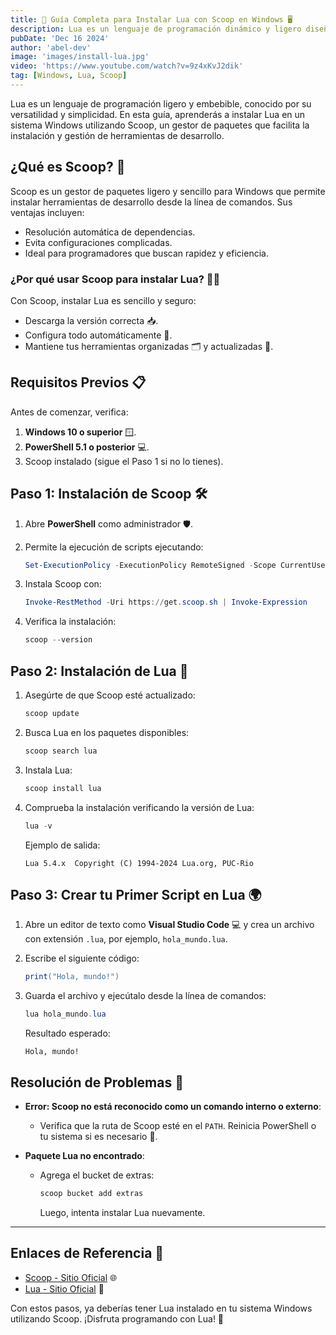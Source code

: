 ```yaml
---
title: 📖 Guía Completa para Instalar Lua con Scoop en Windows 🖥️
description: Lua es un lenguaje de programación dinámico y ligero diseñado para ser integrado dentro de otras aplicaciones.
pubDate: 'Dec 16 2024'
author: 'abel-dev'
image: 'images/install-lua.jpg'
video: 'https://www.youtube.com/watch?v=9z4xKvJ2dik'
tag: [Windows, Lua, Scoop]
---
```


Lua es un lenguaje de programación ligero y embebible, conocido por su versatilidad y simplicidad. En esta guía, aprenderás a instalar Lua en un sistema Windows utilizando Scoop, un gestor de paquetes que facilita la instalación y gestión de herramientas de desarrollo.

## ¿Qué es Scoop? 🤔

Scoop es un gestor de paquetes ligero y sencillo para Windows que permite instalar herramientas de desarrollo desde la línea de comandos. Sus ventajas incluyen:

- Resolución automática de dependencias.
- Evita configuraciones complicadas.
- Ideal para programadores que buscan rapidez y eficiencia.

### ¿Por qué usar Scoop para instalar Lua? 🤷‍♀️

Con Scoop, instalar Lua es sencillo y seguro:

- Descarga la versión correcta 📥.
- Configura todo automáticamente 🚀.
- Mantiene tus herramientas organizadas 🗂️ y actualizadas 🔄.

## Requisitos Previos 📋

Antes de comenzar, verifica:

1. **Windows 10 o superior** 🪟.
2. **PowerShell 5.1 o posterior** 💻.
3. Scoop instalado (sigue el Paso 1 si no lo tienes).

## Paso 1: Instalación de Scoop 🛠️


1. Abre **PowerShell** como administrador 🛡️.

2. Permite la ejecución de scripts ejecutando:

   ```powershell
   Set-ExecutionPolicy -ExecutionPolicy RemoteSigned -Scope CurrentUser
   ```

3. Instala Scoop con:

   ```powershell
   Invoke-RestMethod -Uri https://get.scoop.sh | Invoke-Expression
   ```

4. Verifica la instalación:

   ```powershell
   scoop --version
   ```

## Paso 2: Instalación de Lua 🐾

1. Asegúrte de que Scoop esté actualizado:

   ```powershell
   scoop update
   ```

2. Busca Lua en los paquetes disponibles:

   ```powershell
   scoop search lua
   ```

3. Instala Lua:

   ```powershell
   scoop install lua
   ```

4. Comprueba la instalación verificando la versión de Lua:

   ```powershell
   lua -v
   ```

   Ejemplo de salida:

   ```
   Lua 5.4.x  Copyright (C) 1994-2024 Lua.org, PUC-Rio
   ```

## Paso 3: Crear tu Primer Script en Lua 🌍

1. Abre un editor de texto como **Visual Studio Code** 💻 y crea un archivo con extensión `.lua`, por ejemplo, `hola_mundo.lua`.

2. Escribe el siguiente código:

   ```lua
   print("Hola, mundo!")
   ```

3. Guarda el archivo y ejecútalo desde la línea de comandos:

   ```powershell
   lua hola_mundo.lua
   ```

   Resultado esperado:

   ```
   Hola, mundo!
   ```


## Resolución de Problemas 🛑

- **Error: Scoop no está reconocido como un comando interno o externo**:

  - Verifica que la ruta de Scoop esté en el `PATH`. Reinicia PowerShell o tu sistema si es necesario 🔄.

- **Paquete Lua no encontrado**:

  - Agrega el bucket de extras:
    ```powershell
    scoop bucket add extras
    ```
    Luego, intenta instalar Lua nuevamente.

---

## Enlaces de Referencia 🔗

- [Scoop - Sitio Oficial](https://scoop.sh/) 🌐
- [Lua - Sitio Oficial](https://www.lua.org/) 🐾

Con estos pasos, ya deberías tener Lua instalado en tu sistema Windows utilizando Scoop. ¡Disfruta programando con Lua! 🎉

